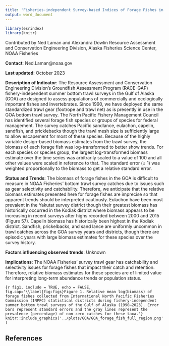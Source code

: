 ```yaml
---
title: 'Fisheries-independent Survey-based Indices of Forage Fishes in the Gulf of Alaska'
output: word_document
---
```


```r
library(esrindex)
library(knitr)
```

Contributed by Ned Laman and Alexandra Dowlin
Resource Assessment and Conservation Engineering Division, Alaska Fisheries Science Center, NOAA Fisheries 

**Contact**: Ned.Laman@noaa.gov

**Last updated**: October 2023

**Description of Indicator**: The Resource Assessment and Conservation Engineering Division’s Groundfish Assessment Program (RACE-GAP) fishery-independent summer bottom trawl surveys in the Gulf of Alaska (GOA) are designed to assess populations of commercially and ecologically important fishes and invertebrates. Since 1990, we have deployed the same standardized trawl gear (footrope and trawl net) as is presently in use in the GOA bottom trawl survey. The North Pacific Fishery Management Council has identified several forage fish species or groups of species for federal management. The survey catches Pacific sandlance, eulachon, capelin, sandfish, and pricklebacks though the trawl mesh size is sufficiently large to allow escapement for most of these species. Because of the highly variable design-based biomass estimates from the trawl survey, the biomass of each forage fish was log-transformed to better show trends. For each species or species group, the largest log-transformed biomass estimate over the time series was arbitrarily scaled to a value of 100 and all other values were scaled in reference to that. The standard error (± 1) was weighted proportionally to the biomass to get a relative standard error.

**Status and Trends**: The biomass of forage fishes in the GOA is difficult to measure in NOAA Fisheries’ bottom trawl survey catches due to issues such as gear selectivity and catchability. Therefore, we anticipate that the relative biomass estimates presented here for forage fishes are imprecise so that apparent trends should be interpreted cautiously. Eulachon have been most prevalent in the Yakutat survey district though their greatest biomass has historically occurred in the Kodiak district where biomass appears to be increasing in recent surveys after highs recorded between 2000 and 2015 (Figure 57). Capelin biomass has historically been highest in the Kodiak district. Sandfish, prickelbacks, and sand lance are uniformly uncommon in trawl catches across the GOA survey years and districts, though there are episodic years with large biomass estimates for these species over the survey history.

**Factors influencing observed trends**: Unknown

**Implications**: The NOAA Fisheries’ survey trawl gear has catchability and selectivity issues for forage fishes that impact their catch and retention. Therefore, relative biomass estimates for these species are of limited value for interpreting long-term abundance trends or population status.


```{r fig1, include = TRUE, echo = FALSE, fig.cap='\\label{fig:figs}Figure 1. Relative mean log(biomass) of forage fishes collected from International North Pacific Fisheries Commission (INPFC) statistical districts during fishery-independent summer bottom trawl surveys of the Gulf of Alaska (1990–2023). Error bars represent standard errors and the gray lines represent the prevalence (percentage) of non-zero catches for these taxa.'}
knitr::include_graphics('../plots/GOA/GOA_forage_fish_full_region.png')
```

## References
